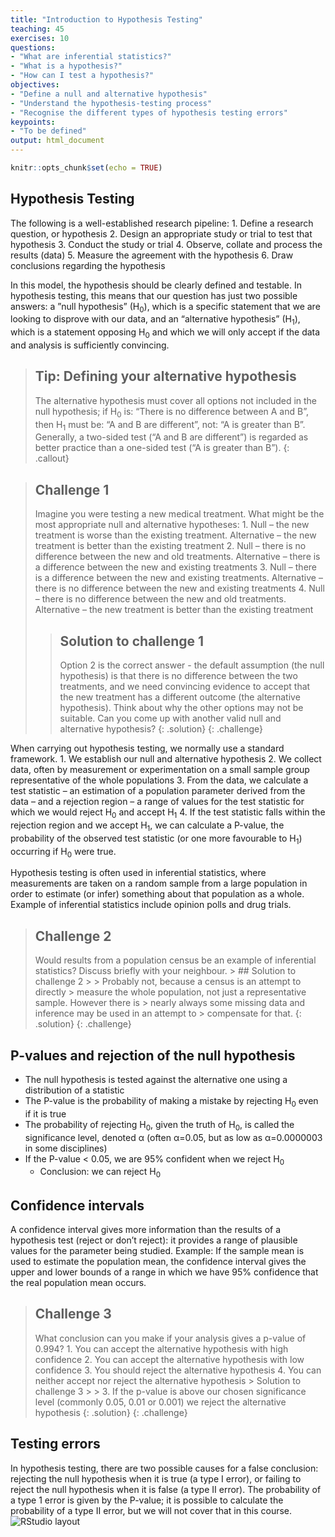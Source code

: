 ```yaml
---
title: "Introduction to Hypothesis Testing"
teaching: 45
exercises: 10
questions:
- "What are inferential statistics?"
- "What is a hypothesis?"
- "How can I test a hypothesis?"
objectives:
- "Define a null and alternative hypothesis"
- "Understand the hypothesis-testing process"
- "Recognise the different types of hypothesis testing errors"
keypoints:
- "To be defined"
output: html_document
---
```


```r
knitr::opts_chunk$set(echo = TRUE)
```

## Hypothesis Testing

The following is a well-established research pipeline: 
1. Define a research question, or hypothesis
2. Design an appropriate study or trial to test that hypothesis
3. Conduct the study or trial
4. Observe, collate and process the results (data)
5. Measure the agreement with the hypothesis
6. Draw conclusions regarding the hypothesis

In this model, the hypothesis should be clearly defined and testable. In 
hypothesis testing, this means that our question has just two possible answers: 
a ”null hypothesis” (H~0~), which is a specific statement that we are looking to
disprove with our data, and an “alternative hypothesis” (H~1~), which is a 
statement opposing H~0~ and which we will only accept if the data and analysis is 
sufficiently convincing. 

> ## Tip: Defining your alternative hypothesis
> The alternative hypothesis must cover all options not included in the null 
> hypothesis; if H~0~ is: “There is no difference between A and B”, then H~1~ must 
> be: “A and B are different”, not: “A is greater than B”. 
> Generally, a two-sided test (“A and B are different”) is regarded as better 
> practice than a one-sided test (“A is greater than B”).
{: .callout}

> ## Challenge 1
> 
> Imagine you were testing a new medical treatment. What might be the most 
> appropriate null and alternative hypotheses:
> 1. Null – the new treatment is worse than the existing treatment. Alternative – 
> the new treatment is better than the existing treatment
> 2. Null – there is no difference between the new and old treatments. Alternative
> – there is a difference between the new and existing treatments
> 3. Null – there is a difference between the new and existing treatments. 
> Alternative – there is no difference between the new and existing treatments
> 4. Null – there is no difference between the new and old treatments. Alternative
> – the new treatment is better than the existing treatment
>
> > ## Solution to challenge 1
> > 
> > Option 2 is the correct answer - the default assumption (the null hypothesis) is
> > that there is no difference between the two treatments, and we need convincing
> > evidence to accept that the new treatment has a different outcome (the
> > alternative hypothesis).
> > Think about why the other options may not be suitable. Can you come up with
> > another valid null and alternative hypothesis?
> {: .solution}
{: .challenge}

When carrying out hypothesis testing, we normally use a standard framework.
1. We establish our null and alternative hypothesis
2. We collect data, often by measurement or experimentation on a small sample 
group representative of the whole populations
3. From the data, we calculate a test statistic – an estimation of a population 
parameter derived from the data – and a rejection region – a range of values for
the test statistic for which we would reject H~0~ and accept H~1~
4. If the test statistic falls within the rejection region and we accept H~1~, we 
can calculate a P-value, the probability of the observed test statistic (or one 
more favourable to H~1~) occurring if H~0~ were true.

Hypothesis testing is often used in inferential statistics, where measurements 
are taken on a random sample from a large population in order to estimate (or 
infer) something about that population as a whole. Example of inferential 
statistics include opinion polls and drug trials.

> ## Challenge 2
> 
> Would results from a population census be an example of inferential statistics? 
> Discuss briefly with your neighbour.
> > ## Solution to challenge 2
> > 
> > Probably not, because a census is an attempt to directly 
> > measure the whole population, not just a representative sample. However there is
> > nearly always some missing data and inference may be used in an attempt to 
> > compensate for that.
> {: .solution}
{: .challenge}

## P-values and rejection of the null hypothesis
* The null hypothesis is tested against the alternative one using a 
distribution of a statistic
* The P-value is the probability of making a mistake by rejecting H~0~ even
if it is true
* The probability of rejecting H~0~, given the truth of H~0~, is called the 
significance level, denoted α (often α=0.05, but as low as α=0.0000003 in
some disciplines)
* If the P-value < 0.05, we are 95% confident when we reject H~0~ 
  + Conclusion: we can reject H~0~

## Confidence intervals
A confidence interval gives more information than the results of a
hypothesis test (reject or don’t reject): it provides a range of
plausible values for the parameter being studied.
Example: If the sample mean is used to estimate the population mean, the
confidence interval gives the upper and lower bounds of a range in which
we have 95% confidence that the real population mean occurs.


> ## Challenge 3
> What conclusion can you make if your analysis gives a p-value of 0.994?
> 1. You can accept the alternative hypothesis with high confidence
> 2. You can accept the alternative hypothesis with low confidence
> 3. You should reject the alternative hypothesis
> 4. You can neither accept nor reject the alternative hypothesis
> > Solution to challenge 3
> > 
> > 3. If the p-value is above our chosen significance level (commonly 0.05, 0.01 or 0.001) we reject the alternative hypothesis
> {: .solution}
{: .challenge}

## Testing errors
In hypothesis testing, there are two possible causes for a false 
conclusion: rejecting the null hypothesis when it is true (a type I 
error), or failing to reject the null hypothesis when it is false (a type
II error). The probability of a type 1 error is given by the P-value; it
is possible to calculate the probability of a type II error, but we will 
not cover that in this course.
![RStudio layout](../fig/01-errortypes.png)